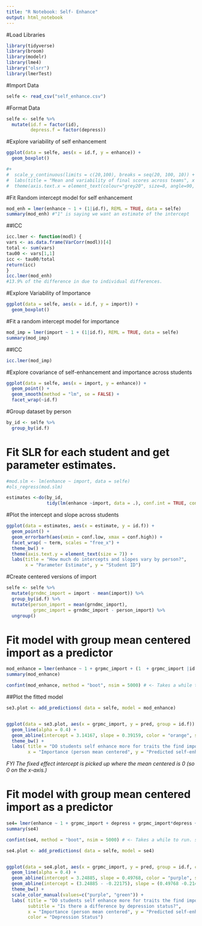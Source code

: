 ```yaml
---
title: "R Notebook: Self- Enhance"
output: html_notebook
---
```


#Load Libraries
```r
library(tidyverse)
library(broom)
library(modelr)
library(lme4)
library("olsrr")
library(lmerTest)
```

#Import Data
```r
selfe <- read_csv("self_enhance.csv")
```

#Format Data
```r
selfe <- selfe %>% 
  mutate(id.f = factor(id),
         depress.f = factor(depress))
```

#Explore variability of self enhancement
```r
ggplot(data = selfe, aes(x = id.f, y = enhance)) +
  geom_boxplot()

#+
#  scale_y_continuous(limits = c(20,100), breaks = seq(20, 100, 10)) +
#  labs(title = "Mean and variability of final scores across teams", x = #"Team ID", y = "Final Score") +
#  theme(axis.text.x = element_text(colour="grey20", size=8, angle=90, #hjust=.5))
```



#Fit Random intercept model for self enhancement
```r
mod_enh = lmer(enhance ~ 1 + (1|id.f), REML = TRUE, data = selfe)
summary(mod_enh) #"1" is saying we want an estimate of the intercept
```
##ICC
```r
icc.lmer <- function(modl) {
vars <- as.data.frame(VarCorr(modl))[4]
total <- sum(vars)
tau00 <- vars[1,1]
icc <- tau00/total
return(icc)
}
icc.lmer(mod_enh)
#13.9% of the difference in due to individual differences.
```

#Explore Variability of Importance
```r


ggplot(data = selfe, aes(x = id.f, y = import)) +
  geom_boxplot()


```

#Fit a random intercept model for importance
```r
mod_imp = lmer(import ~ 1 + (1|id.f), REML = TRUE, data = selfe)
summary(mod_imp)
```
##ICC
```r
icc.lmer(mod_imp)
```

#Explore covariance of self-enhancement and importance across students
```r
ggplot(data = selfe, aes(x = import, y = enhance)) +
  geom_point() +
  geom_smooth(method = "lm", se = FALSE) +
  facet_wrap(~id.f)

```


#Group dataset by person
```r

by_id <- selfe %>% 
  group_by(id.f)

```

# Fit SLR for each student and get parameter estimates.  
```r

#mod.slm <- lm(enhance ~ import, data = selfe)
#ols_regress(mod.slm)

estimates <-do(by_id,
               tidy(lm(enhance ~import, data = .), conf.int = TRUE, conf.level = .95))

```

#Plot the intercept and slope across students

```r

ggplot(data = estimates, aes(x = estimate, y = id.f)) +
  geom_point() + 
  geom_errorbarh(aes(xmin = conf.low, xmax = conf.high)) +
  facet_wrap( ~ term, scales = "free_x") +
  theme_bw() + 
  theme(axis.text.y = element_text(size = 7)) + 
  labs(title = "How much do intercepts and slopes vary by person?", 
       x = "Parameter Estimate", y = "Student ID")


```

#Create centered versions of import
```r
selfe <- selfe %>% 
  mutate(grndmc_import = import - mean(import)) %>% 
  group_by(id.f) %>% 
  mutate(person_import = mean(grndmc_import),
          grpmc_import = grndmc_import - person_import) %>% 
  ungroup()
```

# Fit model with group mean centered import as a predictor
```r

mod_enhance = lmer(enhance ~ 1 + grpmc_import + (1  + grpmc_import |id.f), REML = TRUE, data = selfe)
summary(mod_enhance)


```


```r
confint(mod_enhance, method = "boot", nsim = 5000) # <- Takes a while to run. so unhashtag when you want it to run. 
```


##Plot the fitted model 
```r

se3.plot <- add_predictions( data = selfe, model = mod_enhance)


ggplot(data = se3.plot, aes(x = grpmc_import, y = pred, group = id.f)) + 
  geom_line(alpha = 0.4) +
  geom_abline(intercept = 3.14167, slope = 0.39159, color = "orange", size = 3) +
  theme_bw() + 
  labs( title = "DO students self enhance more for traits the find important?", 
        x = "Importance (person mean centered", y = "Predicted self-enhancement")

```

*FYI The fixed effect intercept is picked up where the mean centered is 0 (so 0 on the x-axis.)*


# Fit model with group mean centered import as a predictor
```r

se4= lmer(enhance ~ 1 + grpmc_import + depress + grpmc_import*depress + (1  + grpmc_import |id.f), REML = TRUE, data = selfe)
summary(se4)


```

```r
confint(se4, method = "boot", nsim = 5000) # <- Takes a while to run. so unhashtag when you want it to run. 
```


```r

se4.plot <- add_predictions( data = selfe, model = se4)


ggplot(data = se4.plot, aes(x = grpmc_import, y = pred, group = id.f, color = depress.f)) + 
  geom_line(alpha = 0.4) +
  geom_abline(intercept = 3.24885, slope = 0.49768, color = "purple", size = 3) +
  geom_abline(intercept = (3.24885 - -0.22175), slope = (0.49768 -0.21493), color = "green", size = 3) +
  theme_bw() + 
  scale_color_manual(values=c("purple", "green")) +
  labs( title = "DO students self enhance more for traits the find important?", 
        subtitle = "Is there a difference by depression status?",
        x = "Importance (person mean centered", y = "Predicted self-enhancement",
        color = "Depression Status")

```

